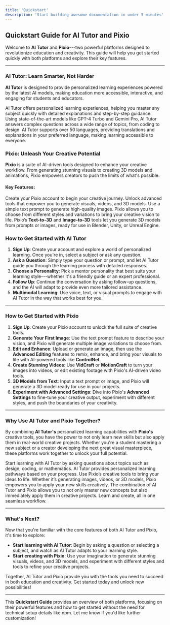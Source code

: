 ```yaml
---
title: 'Quickstart'
description: 'Start building awesome documentation in under 5 minutes'
---
```


Quickstart Guide for AI Tutor and Pixio
---------------------------------------

Welcome to **AI Tutor** and **Pixio**---two powerful platforms designed to revolutionize education and creativity. This guide will help you get started quickly with both platforms and explore their key features.

* * * * *

### AI Tutor: Learn Smarter, Not Harder

**AI Tutor** is designed to provide personalized learning experiences powered by the latest AI models, making education more accessible, interactive, and engaging for students and educators.

<AccordionGroup> <Accordion icon="brain" title="Instant, Personalized Learning Assistance"> AI Tutor offers personalized learning experiences, helping you master any subject quickly with detailed explanations and step-by-step guidance. </Accordion> <Accordion icon="robot" title="Powered by Advanced AI Models"> Using state-of-the-art models like GPT-4 Turbo and Gemini Pro, AI Tutor answers complex questions across a wide range of topics, from coding to design. </Accordion> <Accordion icon="language" title="Multilingual Support"> AI Tutor supports over 50 languages, providing translations and explanations in your preferred language, making learning accessible to everyone. </Accordion> </AccordionGroup>


### Pixio: Unleash Your Creative Potential

**Pixio** is a suite of AI-driven tools designed to enhance your creative workflow. From generating stunning visuals to creating 3D models and animations, Pixio empowers creators to push the limits of what's possible.

#### Key Features:

<AccordionGroup> <Accordion icon="palette" title="Step 1: Sign Up"> Create your Pixio account to begin your creative journey. Unlock advanced tools that empower you to generate visuals, videos, and 3D models. </Accordion> <Accordion icon="image" title="Step 2: Generate Your First Image"> Use a simple text prompt to generate high-quality images. Pixio allows you to choose from different styles and variations to bring your creative vision to life. </Accordion> <Accordion icon="cube" title="Step 3: Create 3D Models"> Pixio’s **Text-to-3D** and **Image-to-3D** tools let you generate 3D models from prompts or images, ready for use in Blender, Unity, or Unreal Engine. </Accordion> </AccordionGroup>

### How to Get Started with AI Tutor

1.  **Sign Up**: Create your account and explore a world of personalized learning. Once you're in, select a subject or ask any question.
2.  **Ask a Question**: Simply type your question or prompt, and let AI Tutor guide you through the learning process with detailed responses.
3.  **Choose a Personality**: Pick a mentor personality that best suits your learning style---whether it's a friendly guide or an expert professional.
4.  **Follow Up**: Continue the conversation by asking follow-up questions, and the AI will adapt to provide even more tailored assistance.
5.  **Multimodal Learning**: Use voice, text, or visual prompts to engage with AI Tutor in the way that works best for you.

* * * * *

### How to Get Started with Pixio

1.  **Sign Up**: Create your Pixio account to unlock the full suite of creative tools.
2.  **Generate Your First Image**: Use the text prompt feature to describe your vision, and Pixio will generate multiple image variations to choose from.
3.  **Edit and Enhance**: Upload or generate an image, then use the **Advanced Editing** features to remix, enhance, and bring your visuals to life with AI-powered tools like **ControlNet**.
4.  **Create Stunning Videos**: Use **VidCraft** or **MotionCraft** to turn your images into videos, or edit existing footage with Pixio's AI-driven video tools.
5.  **3D Models from Text**: Input a text prompt or image, and Pixio will generate a 3D model ready for use in your projects.
6.  **Experiment with Advanced Settings**: Dive into Pixio's **Advanced Settings** to fine-tune your creative output, experiment with different styles, and push the boundaries of your creativity.

* * * * *

### Why Use AI Tutor and Pixio Together?

By combining **AI Tutor's** personalized learning capabilities with **Pixio's** creative tools, you have the power to not only learn new skills but also apply them in real-world creative projects. Whether you're a student mastering a new subject or a creator developing the next great visual masterpiece, these platforms work together to unlock your full potential.

<AccordionGroup> <Accordion icon="stars" title="Step 1: Learn with AI Tutor"> Start learning with AI Tutor by asking questions about topics such as design, coding, or mathematics. AI Tutor provides personalized learning pathways based on your progress. </Accordion> <Accordion icon="lightbulb" title="Step 2: Apply What You Learn with Pixio"> Use Pixio’s creative tools to bring your ideas to life. Whether it’s generating images, videos, or 3D models, Pixio empowers you to apply your new skills creatively. </Accordion> <Accordion icon="rocket" title="Step 3: Combine Learning and Creativity"> The combination of AI Tutor and Pixio allows you to not only master new concepts but also immediately apply them in creative projects. Learn and create, all in one seamless workflow. </Accordion> </AccordionGroup>

* * * * *

### What's Next?

Now that you're familiar with the core features of both AI Tutor and Pixio, it's time to explore:

-   **Start learning with AI Tutor**: Begin by asking a question or selecting a subject, and watch as AI Tutor adapts to your learning style.
-   **Start creating with Pixio**: Use your imagination to generate stunning visuals, videos, and 3D models, and experiment with different styles and tools to refine your creative projects.

Together, AI Tutor and Pixio provide you with the tools you need to succeed in both education and creativity. Get started today and unlock new possibilities!

* * * * *

This **Quickstart Guide** provides an overview of both platforms, focusing on their powerful features and how to get started without the need for technical setup details like npm. Let me know if you'd like further customization!